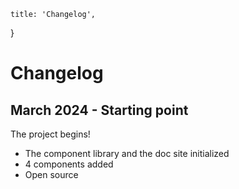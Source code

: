     title: 'Changelog',
}

# Changelog


## March 2024 - Starting point

The project begins!

- The component library and the doc site initialized
- 4 components added
- Open source
